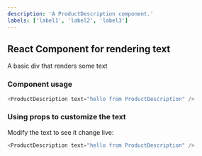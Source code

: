 ```yaml
---
description: 'A ProductDescription component.'
labels: ['label1', 'label2', 'label3']
---
```



## React Component for rendering text

A basic div that renders some text

### Component usage
```js
<ProductDescription text="hello from ProductDescription" />
```

### Using props to customize the text

Modify the text to see it change live:
```js live
<ProductDescription text="hello from ProductDescription" />
```
